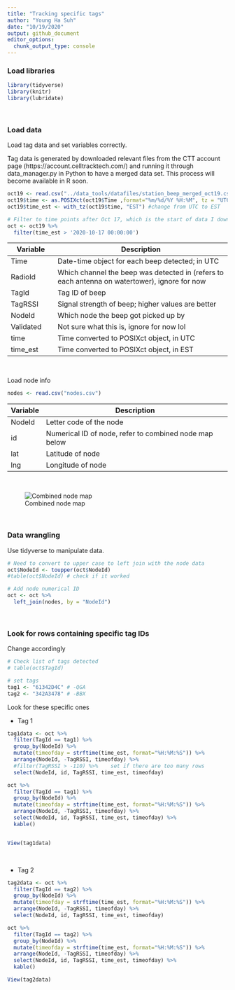 ```yaml
---
title: "Tracking specific tags"
author: "Young Ha Suh"   
date: "10/19/2020"
output: github_document
editor_options: 
  chunk_output_type: console
---
```


### Load libraries
```r
library(tidyverse)
library(knitr)
library(lubridate)
```

<br>

### Load data

Load tag data and set variables correctly. 

Tag data is generated by downloaded relevant files from the CTT account page (https://account.celltracktech.com/) and running it through data_manager.py  in Python to have a merged data set. This process will become available in R soon.

```r
oct19 <- read.csv("../data_tools/datafiles/station_beep_merged_oct19.csv" )
oct19$time <- as.POSIXct(oct19$Time ,format="%m/%d/%Y %H:%M", tz = "UTC")
oct19$time_est <- with_tz(oct19$time, "EST") #change from UTC to EST

# Filter to time points after Oct 17, which is the start of data I downloaded
oct <- oct19 %>% 
  filter(time_est > '2020-10-17 00:00:00')
```

| Variable  | Description  |
|------------|-------------------------------------------|
| Time | Date-time object for each beep detected; in UTC |
| RadioId  | Which channel the beep was detected in (refers to each antenna on watertower), ignore for now |
| TagId  | Tag ID of beep |
| TagRSSI  | Signal strength of beep; higher values are better |
| NodeId  | Which node the beep got picked up by |
| Validated | Not sure what this is, ignore for now lol |
| time | Time converted to POSIXct object, in UTC |
| time_est | Time converted to POSIXct object, in EST |


<br>

Load node info
```r
nodes <- read.csv("nodes.csv")
```

| Variable  | Description  |
|------------|-------------------------------------------|
| NodeId | Letter code of the node |
| id  | Numerical ID of node, refer to combined node map below |
| lat  | Latitude of node |
| lng  | Longitude of node |

<br>

![Combined node map](nodemap.png)

<br>


### Data wrangling 

Use tidyverse to manipulate data. 

```r
# Need to convert to upper case to left join with the node data
oct$NodeId <- toupper(oct$NodeId)
#table(oct$NodeId) # check if it worked

# Add node numerical ID
oct <- oct %>% 
  left_join(nodes, by = "NodeId")
```

<br>

### Look for rows containing specific tag IDs

Change accordingly
```r
# Check list of tags detected
# table(oct$TagId)

# set tags
tag1 <- "61342D4C" # -QGA
tag2 <- "342A3478" # -BBX
```

Look for these specific ones

* Tag 1
```r
tag1data <- oct %>% 
  filter(TagId == tag1) %>% 
  group_by(NodeId) %>% 
  mutate(timeofday = strftime(time_est, format="%H:%M:%S")) %>% 
  arrange(NodeId, -TagRSSI, timeofday) %>% 
  #filter(TagRSSI > -110) %>%    set if there are too many rows
  select(NodeId, id, TagRSSI, time_est, timeofday)

oct %>% 
  filter(TagId == tag1) %>% 
  group_by(NodeId) %>% 
  mutate(timeofday = strftime(time_est, format="%H:%M:%S")) %>% 
  arrange(NodeId, -TagRSSI, timeofday) %>% 
  select(NodeId, id, TagRSSI, time_est, timeofday) %>% 
  kable()


View(tag1data)
```

<br> 

* Tag 2
```r
tag2data <- oct %>% 
  filter(TagId == tag2) %>% 
  group_by(NodeId) %>% 
  mutate(timeofday = strftime(time_est, format="%H:%M:%S")) %>% 
  arrange(NodeId, -TagRSSI, timeofday) %>% 
  select(NodeId, id, TagRSSI, time_est, timeofday)

oct %>% 
  filter(TagId == tag2) %>% 
  group_by(NodeId) %>% 
  mutate(timeofday = strftime(time_est, format="%H:%M:%S")) %>% 
  arrange(NodeId, -TagRSSI, timeofday) %>% 
  select(NodeId, id, TagRSSI, time_est, timeofday) %>% 
  kable()

View(tag2data)
```

